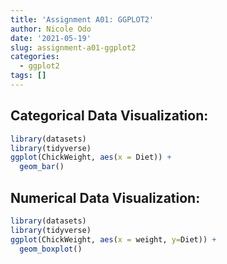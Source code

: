 ```yaml
---
title: 'Assignment A01: GGPLOT2'
author: Nicole Odo
date: '2021-05-19'
slug: assignment-a01-ggplot2
categories:
  - ggplot2
tags: []
---
```


## Categorical Data Visualization:

```r
library(datasets)
library(tidyverse)
ggplot(ChickWeight, aes(x = Diet)) +
  geom_bar()
```


## Numerical Data Visualization:

```r
library(datasets)
library(tidyverse)
ggplot(ChickWeight, aes(x = weight, y=Diet)) +
  geom_boxplot()
```
